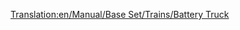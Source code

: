 [[Translation:en/Manual/Base Set/Trains/Battery Truck]]

{{nl/Wagons|Naam=Batterijwagon
|Afbeelding=[[File:en/Batterytruck.png]]
|NormaalKosten=£1,148 ($2,296)
|NormaalGewicht=18 / 23 t
|NormaalCapaciteit=22 batterijen
|MonoKosten="
|MonoGewicht=18 / 24 t
|MonoCapaciteit=27 batterijen
|MagKosten="
|MagGewicht=18 / 25 t
|MagCapaciteit=29 batterijen
|Omschrijving=Een spoorwegwagon voor het transport van batterijen. Het lijkt dat de wagon slechts 2 grote batterijen kan vervoeren, maar onze vertrouwelijke bronnen zeggen dat dit slechts het uiterlijk is en dat het vermelde aantal batterijen de echte waarde is.
}}